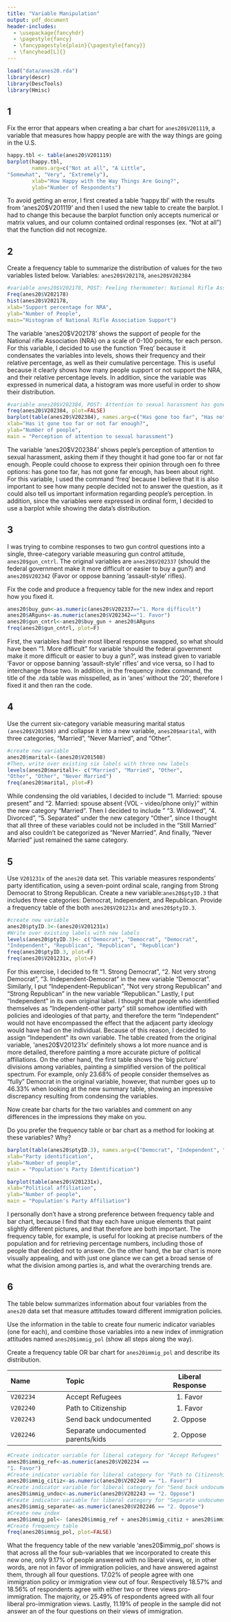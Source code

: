 ```yaml
---
title: "Variable Manipulation"
output: pdf_document
header-includes:
  - \usepackage{fancyhdr}
  - \pagestyle{fancy}
  - \fancypagestyle{plain}{\pagestyle{fancy}}
  - \fancyhead[L]{}
---
```

```r
load("data/anes20.rda")
library(descr)
library(DescTools)
library(Hmisc)
```
## 1

Fix the error that appears when creating a bar chart for `anes20$V201119`, a variable that measures how happy people are with the way things are going in the U.S.

```r
happy.tbl <- table(anes20$V201119)
barplot(happy.tbl,
        names.arg=c("Not at all", "A Little",
"Somewhat", "Very", "Extremely"),
        xlab="How Happy with the Way Things Are Going?",
        ylab="Number of Respondents")
```
To avoid getting an error, I first created a table 'happy.tbl' with the results from 'anes20$V201119' and then I used the new table to create the barplot. I had to change this because the barplot function only accepts numerical or matrix values, and our column contained ordinal responses (ex. "Not at all") that the function did not recognize.

## 2
Create a frequency table to summarize the distribution of values for the two variables listed below.
Variables: `anes20$V202178`, `anes20$V202384`

```r
#variable anes20$V202178, POST: Feeling thermometer: National Rifle Association (NRA)
Freq(anes20$V202178)
hist(anes20$V202178,
xlab="Support percentage for NRA",
ylab="Number of People",
main="Histogram of National Rifle Association Support")
```
The variable 'anes20$V202178' shows the support of people for the National rifle Association (NRA) on a scale of 0-100 points, for each person. 
For this variable, I decided to use the function 'Freq' because it condensates the variables into levels, shows their frequency and their relative percentage, as well as their cumulative percentage. This is useful because it clearly shows how many people support or not support the NRA, and their relative percentage levels.
In addition, since the variable was expressed in numerical data, a histogram was more useful in order to show their distribution.

```r
#variable anes20$V202384, POST: Attention to sexual harassment has gone too far or not far enough
freq(anes20$V202384, plot=FALSE)
barplot(table(anes20$V202384), names.arg=c("Has gone too far", "Has not gone far enough", "Has been about right"),
xlab="Has it gone too far or not far enough?",
ylab="Number of people",
main = "Perception of attention to sexual harassment")
```

The variable 'anes20$V202384' shows peple's perception of attention to sexual harassment, asking them if they thought it had gone too far or not far enough. People could choose to express their opinion through oen fo three options: has gone too far, has not gone far enough, has been about right.
For this variable, I used the command 'freq' because I believe that it is also important to see how many people decided not to answer the question, as it could also tell us important information regarding people's perception.
In addition, since the variables were expressed in ordinal form, I decided to use a barplot while showing the data's distribution. 


## 3
I was trying to combine responses to two gun control questions into a single, three-category variable measuring gun control attitude, `anes20$gun_cntrl`. The original variables are `anes20$V202337` (should the federal government make it more difficult or easier to buy a gun?) and `anes20$V202342` (Favor or oppose banning ‘assault-style’ rifles).

Fix the code and produce a frequency table for the new index and report how you fixed it. 

```r
anes20$buy_gun<-as.numeric(anes20$V202337=="1. More difficult")
anes20$ARguns<-as.numeric(anes20$V202342=="1. Favor")
anes20$gun_cntrl<-anes20$buy_gun + anes20$ARguns
freq(anes20$gun_cntrl, plot=F)
```
First, the variables had their most liberal response swapped, so what should have been "1. More difficult" for variable 'should the federal government make it more difficult or easier to buy a gun?', was instead given to variable 'Favor or oppose banning ‘assault-style’ rifles' and vice versa, so I had to interchange those two. In addition, in the frequency index command, the title of the .rda table was misspelled, as in 'anes' without the '20', therefore I fixed it and then ran the code.

## 4
Use the current six-category variable measuring marital status `(anes20$V201508)` and collapse it into a new variable, `anes20$marital`, with three categories, “Married”, “Never Married", and "Other". 

```r
#create new variable
anes20$marital<-(anes20$V201508)
#Then, write over existing six labels with three new labels
levels(anes20$marital)<- c("Married", "Married", "Other",
"Other", "Other", "Never Married")
freq(anes20$marital, plot=F)
```
While condensing the old variables, I decided to include "1. Married: spouse present" and "2. Married: spouse absent {VOL - video/phone only}" within the new category "Married". Then I decided to include " "3. Widowed", "4. Divorced", "5. Separated" under the new category "Other", since I thought that all three of these variables could not be included in the "Still Married" and also couldn't be categorized as "Never Married". And finally, "Never Married" just remained the same category.

## 5
Use `V201231x` of the `anes20` data set. This variable measures respondents’ party identification, using a seven-point ordinal scale, ranging from Strong Democrat to Strong Republican.
Create a new variable:`anes20$ptyID.3` that includes three categories: Democrat, Independent, and Republican.
Provide a frequency table of the both `anes20$V201231x` and `anes20$ptyID.3`.

```r
#create new variable
anes20$ptyID.3<-(anes20$V201231x)
#Write over existing labels with new labels
levels(anes20$ptyID.3)<- c("Democrat", "Democrat", "Democrat",
"Independent", "Republican", "Republican", "Republican")
freq(anes20$ptyID.3, plot=F)
freq(anes20$V201231x, plot=F)
```

For this exercise, I decided to fit "1. Strong Democrat", "2. Not very strong Democrat", "3. Independent-Democrat" in the new variable "Democrat". Similarly, I put "Independent-Republican", "Not very strong Republican" and "Strong Republican" in the new variable "Republican." Lastly, I put "Independent" in its own original label. I thought that people who identified themselves as "Independent-other party" still somehow identified with policies and ideologies of that party, and therefore the term "Independent" would not have encompassed the effect that the adjacent party ideology would have had on the individual. Because of this reason, I decided to assign "Independent" its own variable.
The table created from the original variable, 'anes20$V201231x' definitely shows a lot more nuance and is more detailed, therefore painting a more accurate picture of political affiliations. On the other hand, the first table shows the 'big picture' divisions among variables, painting a simplified version of the political spectrum. For example, only 23.68% of people consider themselves as "fully" Democrat in the original variable, however, that number goes up to 46.33% when looking at the new summary table, showing an impressive discrepancy resulting from condensing the variables.

Now create bar charts for the two variables and comment on any differences in the impressions they make on you.

Do you prefer the frequency table or bar chart as a method for looking at these variables? Why? 

```r
barplot(table(anes20$ptyID.3), names.arg=c("Democrat", "Independent", "Republican"),
xlab="Party identification",
ylab="Number of people",
main = "Population's Party Identification")

barplot(table(anes20$V201231x),
xlab="Political affiliation",
ylab="Number of people",
main = "Population's Party Affiliation")
```
I personally don't have a strong preference between frequency table and bar chart, because I find that thay each have unique elements that paint slightly different pictures, and that therefore are both important. The frequency table, for example, is useful for looking at precise numbers of the population and for retrieving percentage numbers, including those of people that decided not to answer. On the other hand, the bar chart is more visually appealing, and with just one glance we can get a broad sense of what the division among parties is, and what the overarching trends are.

## 6
The table below summarizes information about four variables from the `anes20` data set that measure attitudes toward different immigration policies. 

Use the information in the table to create four numeric indicator variables (one for each), and combine those variables into a new index of immigration attitudes named `anes20$immig_pol` (show all steps along the way).

Create a frequency table OR bar chart for `anes20immig_pol` and describe its distribution.

--------------------------------------------------------------------------------
 Name                 Topic                               Liberal Response
 -------------------- ---------------------------------- -----------------------
 `V202234`            Accept Refugees                     1. Favor
 
 `V202240`            Path to Citizenship                 1. Favor
 
 `V202243`            Send back undocumented              2. Oppose
 
 `V202246`            Separate undocumented parents/kids  2. Oppose
 
--------------------------------------------------------------------------------

```r
#Create indicator variable for liberal category for "Accept Refugees"
anes20$immig_ref<-as.numeric(anes20$V202234 ==
"1. Favor")
#Create indicator variable for liberal category for "Path to Citizenship"
anes20$immig_citiz<-as.numeric(anes20$V202240 == "1. Favor")
#Create indicator variable for liberal category for "Send back undocumented"
anes20$immig_undoc<-as.numeric(anes20$V202243 == "2. Oppose")
#Create indicator variable for liberal category for "Separate undocumented parents/kids"
anes20$immig_separate<-as.numeric(anes20$V202246 == "2. Oppose")
#Create new index
anes20$immig_pol<- (anes20$immig_ref + anes20$immig_citiz + anes20$immig_undoc + anes20$immig_separate)
#Create frequency table
freq(anes20$immig_pol, plot=FALSE)
```
What the frequency table of the new variable 'anes20$immig_pol' shows is that across all the four sub-variables that we incorporated to create this new one, only 9.17% of people answered with no liberal views, or, in other words, are not in favor of immigration policies, and have answered against them, through all four questions. 17.02% of people agree with one immigration policy or immigration view out of four. Respectively 18.57% and 18.56% of respondents agree with either two or three views pro-immigration. The majority, or 25.49% of respondents agreed with all four liberal pro-immigration views. Lastly, 11.19% of people in the sample did not answer an of the four questions on their views of immigration.
